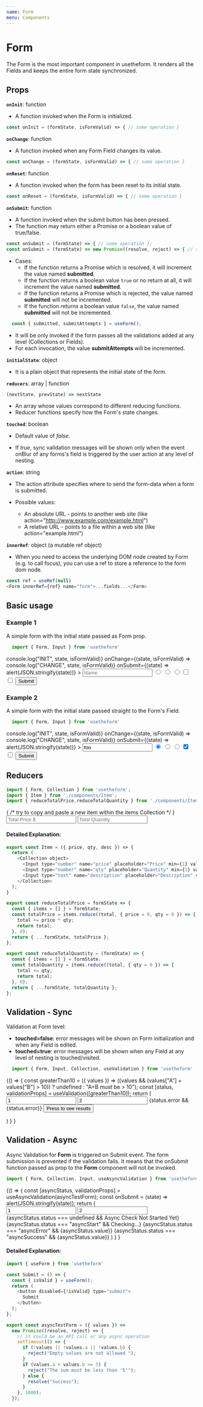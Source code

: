 ---
name: Form
menu: Components
---


# Form
The Form is the most important component in usetheform. It renders all the Fields and keeps the entire form state synchronized.

## Props

**`onInit`**: function

- A function invoked when the Form is initialized.

```javascript
const onInit = (formState, isFormValid) => { // some operation }
```

**`onChange`**: function

- A function invoked when any Form Field changes its value.

```javascript
const onChange = (formState, isFormValid) => { // some operation }
```

**`onReset`**: function

- A function invoked when the form has been reset to its initial state.

```javascript
const onReset = (formState, isFormValid) => { // some operation }
```

**`onSubmit`**: function

- A function invoked when the submit button has been pressed. 
- The function may return either a Promise or a boolean value of true/false.

```js
const onSubmit = (formState) => { // some operation };
const onSubmit = (formState) => new Promise((resolve, reject) => { // some async operation  });
```

- Cases:
  * If the function returns a Promise which is resolved, it will increment the value named **submitted**.
  * If the function returns a boolean value `true` or no return at all, it will increment the value named **submitted**.
  * If the function returns a Promise which is rejected, the value named **submitted** will not be incremented.
  * If the function returns a boolean value `false`, the value named **submitted** will not be incremented.

```js
  const { submitted, submitAttempts } = useForm();
```

- It will be only invoked if the form passes all the validations added at any level (Collections or Fields).
- For each invocation, the value **submitAttempts** will be incremented.

**`initialState`**: object

- It is a plain object that represents the initial state of the form.

**`reducers`**: array | function

```javascript
(nextState, prevState) => nextState
```

- An array whose values correspond to different reducing functions.
- Reducer functions specify how the Form's state changes.

**`touched`**: boolean

- Default value of *false*. 

- If *true*, sync validation messages will be shown only when the event onBlur of any forms's field is triggered by the user action at any level of nesting.

**`action`**: string

- The action attribute specifies where to send the form-data when a form is submitted.

- Possible values:
  * An absolute URL - points to another web site (like action="http://www.example.com/example.html")
  * A relative URL - points to a file within a web site (like action="example.html")

**`innerRef`**: object (a mutable ref object)

- When you need to access the underlying DOM node created by Form (e.g. to call focus), you can use a ref to store a reference to the form dom node.

```javascript
const ref = useRef(null)
<Form innerRef={ref} name="form">...fields...</Form>
```

## Basic usage

### Example 1

A simple form with the initial state passed as Form prop.

```javascript
  import { Form, Input } from 'usetheform'
```

<Playground>
  <Form
    initialState={{ name: "foo", gender: "M", option1: true }}
    onInit={(state, isFormValid) => console.log("INIT", state, isFormValid)}
    onChange={(state, isFormValid) => console.log("CHANGE", state, isFormValid)}
    onSubmit={(state) => alert(JSON.stringify(state))}
  >
    <Input type="text" name="name" placeholder="Name" />
    <Input type="radio" name="gender" value="M" placeholder="M" />
    <Input type="radio" name="gender" value="F" placeholder="F" />
    <Input type="radio" name="gender" value="Other" placeholder="Other" />
    <Input type="checkbox" name="option1" placeholder="Option 1" />
    <Input type="checkbox" name="option2" placeholder="Option 2" />
    <button type="submit">Submit</button>
  </Form>
</Playground>

### Example 2

A simple form with the initial state passed straight to the Form's Field.

```javascript
  import { Form, Input } from 'usetheform'
```
<Playground>
  <Form
    onInit={(state, isFormValid) => console.log("INIT", state, isFormValid)}
    onChange={(state, isFormValid) => console.log("CHANGE", state, isFormValid)}
    onSubmit={(state) => alert(JSON.stringify(state))}
  >
    <Input type="text" name="name" value="foo" placeholder="Name" />
    <Input type="radio" name="gender" value="M" checked placeholder="M" />
    <Input type="radio" name="gender" value="F" placeholder="F" />
    <Input type="radio" name="gender" value="Other" placeholder="Other" />
    <Input type="checkbox" name="option1" checked placeholder="Option 1" />
    <Input type="checkbox" name="option2" placeholder="Option 2" />
    <button type="submit">Submit</button>
  </Form>
</Playground>

## Reducers

```javascript
import { Form, Collection } from 'usetheform';
import { Item } from './components/Item';
import { reduceTotalPrice,reduceTotalQuantity } from './components/Item/utils';
```
<Playground>
  <Form reducers={[reduceTotalPrice, reduceTotalQuantity]}>
    <Collection array name="items">
      <Item price={5} desc="White Shoes" />
      <Item price={3} desc="Red Bag" /> 
      <Item price={6} desc="Blue Trouser" />
      { /* try to copy and paste a new item within the items Collection */ }
    </Collection>
    <Input type="number" name="totalPrice" readOnly placeholder="Total Price $" />
    <Input type="number" name="totalQuantity" readOnly placeholder="Total Quantity" />
  </Form>
</Playground>

#### Detailed Explanation:

```javascript
export const Item = ({ price, qty, desc }) => {
  return (
    <Collection object>
      <Input type="number" name="price" placeholder="Price" min={1} value={price} />
      <Input type="number" name="qty" placeholder="Quantity" min={1} value={qty} />
      <Input type="text" name="description" placeholder="Description" value={desc} />
    </Collection>
  );
}

export const reduceTotalPrice = formState => {
  const { items = [] } = formState;
  const totalPrice = items.reduce((total, { price = 0, qty = 0 }) => {
    total += price * qty;
    return total;
  }, 0);
  return { ...formState, totalPrice };
};

export const reduceTotalQuantity = (formState) => { 
  const { items = [] } = formState;
  const totalQuantity = items.reduce((total, { qty = 0 }) => {
    total += qty;
    return total;
  }, 0);
  return { ...formState, totalQuantity };
}; 
```

## Validation - Sync

Validation at Form level:

- **touched=false**: error messages will be shown on Form initialization and when any Field is edited.
- **touched=true**: error messages will be shown when any Field at any level of nesting is touched/visited.

```javascript
  import { Form, Input, Collection, useValidation } from 'usetheform'
```

<Playground>
{() => {
    const greaterThan10 = ({ values }) => ((values && (values["A"] + values["B"] > 10)) ? undefined : "A+B must be > 10");
    const [status, validationProps] = useValidation([greaterThan10]);
    return (
      <Form touched {...validationProps}>
        <Collection object name="values" >
          <Input type="number" name="A" placeholder="Number A" value="1" />
          <Input type="number" name="B" placeholder="Number B" value="2" />
        </Collection>
        {status.error && <label>{status.error}</label>}
        <button type="submit">Press to see results</button>
      </Form>
    )
  }
}
</Playground>

## Validation - Async

Async Validation for **Form** is triggered on Submit event. The form submission is prevented if the validation fails.
It means that the onSubmit function passed as prop to the **Form** component will not be invoked.

```javascript
import { Form, Collection, Input, useAsyncValidation } from 'usetheform';
```

<Playground>
{() => {
    const [asyncStatus, validationProps] = useAsyncValidation(asyncTestForm);
    const onSubmit = (state) => alert(JSON.stringify(state));
    return (
      <Form onSubmit={onSubmit} {...validationProps}>
        <Collection object name="values">
          <Input type="number" name="a" placeholder="Number A" value="1" />
          <Input type="number" name="b" placeholder="Number B" value="2" />
        </Collection>
        {asyncStatus.status === undefined && <label>Async Check Not Started Yet</label>}
        {asyncStatus.status === "asyncStart" && <label>Checking...</label>}
        {asyncStatus.status === "asyncError" && <label>{asyncStatus.value}</label>}
        {asyncStatus.status === "asyncSuccess" && <label>{asyncStatus.value}</label>}
        <Submit />
      </Form>
    )
  }
}
</Playground>

#### Detailed Explanation:

```javascript
import { useForm } from 'usetheform'

const Submit = () => {
  const { isValid } = useForm();
  return (
    <button disabled={!isValid} type="submit">
      Submit
    </button>
  );
};

export const asyncTestForm = ({ values }) =>
  new Promise((resolve, reject) => {
    // it could be an API call or any async operation
    setTimeout(() => {
      if (!values || !values.a || !values.b) {
        reject("Empty values are not allowed ");
      }
      if (values.a + values.b >= 5) {
        reject("The sum must be less than '5'");
      } else {
        resolve("Success");
      }
    }, 1000);
  });
```
